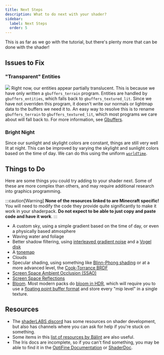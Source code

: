 ```yaml
---
title: Next Steps
description: What to do next with your shader?
sidebar:
  label: Next Steps
  order: 5
---
```


This is as far as we go with the tutorial, but there's plenty more that can be done with the shader!

## Issues to Fix
### "Transparent" Entities
![](../../../../../assets/beginner_tutorial/transparententities.webp)
Right now, our entities appear partially translucent. This is because we have only written a `gbuffers_terrain` program. Entities are handled by `gbuffers_entities`, which falls back to `gbuffers_textured_lit`. Since we have not overriden this program, it doesn't write our normals or lightmap data to the buffers we need it to. An easy way to resolve this is to rename `gbuffers_terrain` to `gbuffers_textured_lit`, which most programs we care about will fall back to. For more information, see [Gbuffers](/current/reference/programs/gbuffers/).

### Bright Night
Since our sunlight and skylight colors are constant, things are still very well lit at night. This can be improved by varying the skylight and sunlight colors based on the time of day. We can do this using the uniform [`worldTime`](/current/reference/uniforms/world#worldtime).

## Things to Do
Here are some things you could try adding to your shader next. Some of these are more complex than others, and may require additional research into graphics programming.

:::caution[Warning]
**None of the resources linked to are Minecraft specific!** You will need to modify the code they provide quite significantly to make it work in your shaderpack. **Do not expect to be able to just copy and paste code and have it work**.
:::

- A custom sky, using a simple gradient based on the time of day, or even a physically based atmosphere
- Waving water and foliage
- Better shadow filtering, using [interleaved gradient noise](https://blog.demofox.org/2022/01/01/interleaved-gradient-noise-a-different-kind-of-low-discrepancy-sequence/) and a [Vogel disk](https://www.shadertoy.com/view/tddXWl)
- A [tonemap](https://64.github.io/tonemapping/)
- Clouds
- Specular shading, using something like [Blinn-Phong shading](https://learnopengl.com/Advanced-Lighting/Advanced-Lighting) or at a more advanced level, the [Cook-Torrance BRDF](https://learnopengl.com/PBR/Theory)
- [Screen Space Ambient Occlusion (SSAO)](https://learnopengl.com/Advanced-Lighting/SSAO)
- [Screen Space Reflections](https://lettier.github.io/3d-game-shaders-for-beginners/screen-space-reflection.html)
- [Bloom](https://learnopengl.com/Advanced-Lighting/Bloom). Most modern packs do [bloom in HDR](https://learnopengl.com/Guest-Articles/2022/Phys.-Based-Bloom), which will require you to use a [floating point buffer format](current/reference/constants/buffer_format/) and store every "mip level" in a single texture.

## Resources
- The [shaderLABS discord](https://discord.gg/RpzWN9S) has some resources on shader development, but also has channels where you can ask for help if you're stuck on something.
- Some items in this [list of resources by Bálint](https://blog.balintcsala.com/posts/resources/) are also useful.
- The Iris docs are incomplete, so if you can't find something, you may be able to find it in the [OptiFine Documentation](https://github.com/sp614x/optifine/blob/master/OptiFineDoc/doc/shaders.txt) or [ShaderDoc](https://github.com/IrisShaders/ShaderDoc).